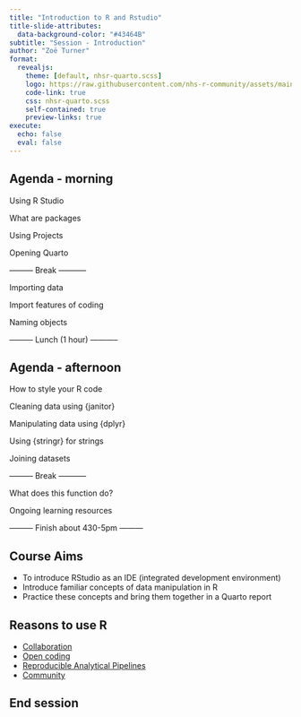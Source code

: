 ```yaml
---
title: "Introduction to R and Rstudio"
title-slide-attributes: 
  data-background-color: "#43464B"
subtitle: "Session - Introduction"
author: "Zoë Turner"
format:
  revealjs:
    theme: [default, nhsr-quarto.scss]
    logo: https://raw.githubusercontent.com/nhs-r-community/assets/main/logo/nhsr-logo.svg
    code-link: true
    css: nhsr-quarto.scss
    self-contained: true
    preview-links: true
execute: 
  echo: false
  eval: false
---
```


## Agenda - morning

Using R Studio

What are packages

Using Projects

Opening Quarto 

--------- Break -----------

Importing data

Import features of coding

Naming objects

::: {.fragment .fade-in}
--------- Lunch (1 hour) -----------
:::

## Agenda - afternoon

How to style your R code

Cleaning data using {janitor}

Manipulating data using {dplyr}

Using {stringr} for strings 

Joining datasets

--------- Break -----------

What does this function do?

Ongoing learning resources

::: {.fragment .fade-in}
--------- Finish about 430-5pm ---------
:::

## Course Aims

::: incremental
-   To introduce RStudio as an IDE (integrated development environment)
-   Introduce familiar concepts of data manipulation in R
-   Practice these concepts and bring them together in a Quarto report
:::

## Reasons to use R

::: incremental
-   [Collaboration](https://github.com/nhs-r-community)
-   [Open coding](https://www.gov.uk/government/publications/better-broader-safer-using-health-data-for-research-and-analysis/better-broader-safer-using-health-data-for-research-and-analysis)
-   [Reproducible Analytical Pipelines](https://analysisfunction.civilservice.gov.uk/support/reproducible-analytical-pipelines/)
-   [Community](https://nhsrcommunity.slack.com)
:::

## End session